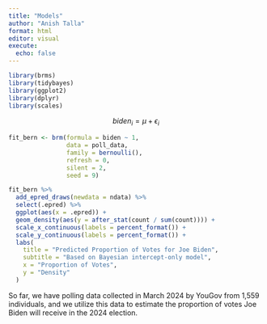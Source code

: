 ```yaml
---
title: "Models"
author: "Anish Talla"
format: html
editor: visual
execute: 
  echo: false
---
```


```r
library(brms)
library(tidybayes)
library(ggplot2)
library(dplyr)
library(scales)
```

$$ biden_i = \mu + \epsilon_i $$

```r
fit_bern <- brm(formula = biden ~ 1,
                data = poll_data,
                family = bernoulli(),
                refresh = 0,
                silent = 2,
                seed = 9)
```

```r
fit_bern %>%
  add_epred_draws(newdata = ndata) %>%
  select(.epred) %>%
  ggplot(aes(x = .epred)) +
  geom_density(aes(y = after_stat(count / sum(count)))) +
  scale_x_continuous(labels = percent_format()) +
  scale_y_continuous(labels = percent_format()) +
  labs(
    title = "Predicted Proportion of Votes for Joe Biden",
    subtitle = "Based on Bayesian intercept-only model",
    x = "Proportion of Votes",
    y = "Density"
  )
```

So far, we have polling data collected in March 2024 by YouGov from 1,559 individuals, and we utilize this data to estimate the proportion of votes Joe Biden will receive in the 2024 election.
